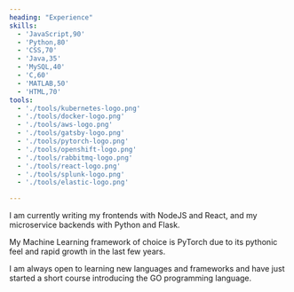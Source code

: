 ```yaml
---
heading: "Experience"
skills:
  - 'JavaScript,90'
  - 'Python,80'
  - 'CSS,70'
  - 'Java,35'
  - 'MySQL,40' 
  - 'C,60'
  - 'MATLAB,50'
  - 'HTML,70'
tools: 
  - './tools/kubernetes-logo.png'
  - './tools/docker-logo.png'
  - './tools/aws-logo.png'
  - './tools/gatsby-logo.png'
  - './tools/pytorch-logo.png'
  - './tools/openshift-logo.png'
  - './tools/rabbitmq-logo.png'
  - './tools/react-logo.png'
  - './tools/splunk-logo.png'
  - './tools/elastic-logo.png'

---
```


I am currently writing my frontends with NodeJS and React, and my microservice backends with Python and Flask. 

My Machine Learning framework of choice is PyTorch due to its pythonic feel and rapid growth in the last few years.

I am always open to learning new languages and frameworks and have just started a short course introducing the GO programming language.